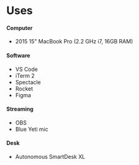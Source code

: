 
<SEO title="uses" />

# Uses

#### Computer

- 2015 15" MacBook Pro (2.2 GHz i7, 16GB RAM)

#### Software

- VS Code
- iTerm 2
- Spectacle
- Rocket
- Figma

#### Streaming

- OBS
- Blue Yeti mic

#### Desk

- Autonomous SmartDesk XL
